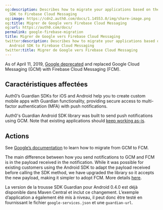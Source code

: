 ```yaml
---
og:description: Describes how to migrate your applications based on the Guardian Android
  SDK to Firebase Cloud Messaging
og:image: https://cdn2.auth0.com/docs/1.14553.0/img/share-image.png
og:title: Migrer de Google vers Firebase Cloud Messaging
og:url: https://auth0.com/docs/
permalink: google-firebase-migration
title: Migrer de Google vers Firebase Cloud Messaging
twitter:description: Describes how to migrate your applications based on the Guardian
  Android SDK to Firebase Cloud Messaging
twitter:title: Migrer de Google vers Firebase Cloud Messaging
---
```


As of April 11, 2019, [Google deprecated](https://firebase.googleblog.com/2018/04/time-to-upgrade-from-gcm-to-fcm.html) and replaced Google Cloud Messaging (GCM) with Firebase Cloud Messaging (FCM).

## Caractéristiques affectées

Auth0’s Guardian SDKs for iOS and Android help you to create custom mobile apps with Guardian functionality, providing secure access to <Tooltip tip="Multi-factor authentication (MFA): User authentication process that uses a factor in addition to username and password such as a code via SMS." cta="View Glossary" href="/docs/glossary?term=multi-factor+authentication">multi-factor authentication</Tooltip> (MFA) with push notifications.

Auth0's Guardian Android SDK library was built to send push notifications using GCM. Note that existing applications should [keep working as-is](https://aws.amazon.com/blogs/messaging-and-targeting/the-end-of-google-cloud-messaging-and-what-it-means-for-your-apps/).

## Actions

See [Google’s documentation](https://developers.google.com/cloud-messaging/android/android-migrate-fcm) to learn how to migrate from GCM to FCM.

The main difference between how you send notifications to GCM and FCM is in the payload received in the notification. While it was possible for existing customers using the Android SDK to adapt the payload received before calling the SDK method, we have upgraded the library so it accepts the new payload, making it simpler to adopt FCM. More details [here](https://github.com/auth0/Guardian.Android/pull/84).

La version de la trousse SDK Guardian pour Android 0.4.0 est déjà disponible dans Maven Central et inclut ce changement. L’exemple d’application a également été mis à niveau, il peut donc être testé en fournissant le fichier `google-services.json` et une `guardian-url`.